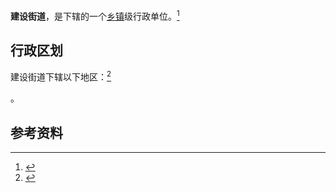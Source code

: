 {{中国乡级行政区|21/11/02/003/000}}

'''建设街道'''，是{{PRC admin/fullname|21/11/02/003/000|3}}下辖的一个[[乡镇|乡镇]]级行政单位。<ref>{{PRC admin/ref sgc|{{PRC admin/parent|21/11/02/003/000}}}}</ref>

== 行政区划 ==

建设街道下辖以下地区：<ref>{{PRC admin/ref sgc|21/11/02/003/000}}</ref>

{{PRC admin/children|21/11/02/003/000}}。

== 参考资料 ==

{{reflist}}

{{行政区划小作品}}
{{PRC admin/navcat|21/11/02/003/000}}